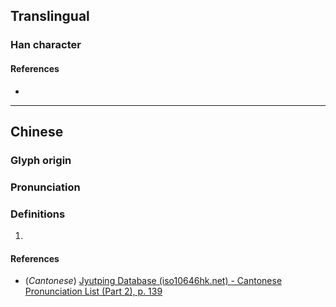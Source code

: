 {{character info/new}}
==Translingual==

===Han character===
{{Han char|rn=85|rad=水|as=07|sn=10|four=|canj=EIKH,EIUH,XEIKH|ids=⿰氵尨}}

====References====
* {{Han ref|kx=0623.260|dkj=17463|dj=1021.150|hdz=31620.080|uh=6D5D|ud=27997}}

----

==Chinese==
{{zh-forms}}

===Glyph origin===
{{Han etym}}

===Pronunciation===
{{zh-pron
|m=máng
|c=mong4
|mc=y
|oc=y
|ma=
|cat=pn
}}

===Definitions===
{{zh-hanzi}}

# {{non-gloss definition|the name of a [[river]]}}

====References====
* (''Cantonese'') [http://www.iso10646hk.net/jp/document/download.jsp Jyutping Database (iso10646hk.net) - Cantonese Pronunciation List (Part 2), p. 139]